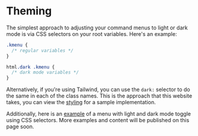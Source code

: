 
# Theming

The simplest approach to adjusting your command menus to light or dark mode is via CSS selectors on your root variables. Here's an example:

```css:cmdk.css
.kmenu {
  /* regular variables */
}

html.dark .kmenu {
  /* dark mode variables */
}
```

Alternatively, if you're using Tailwind, you can use the `dark:` selector to do the same in each of the class names. This is the approach that this website takes, you can view the [styling](https://github.com/haaarshsingh/kmenu/blob/master/apps/web/app/cmdk.css) for a sample implementation.

Additionally, here is an [example](https://github.com/haaarshsingh/kmenu/blob/master/apps/examples/app/examples/dark/page.tsx) of a menu with light and dark mode toggle using CSS selectors. More examples and content will be published on this page soon.

